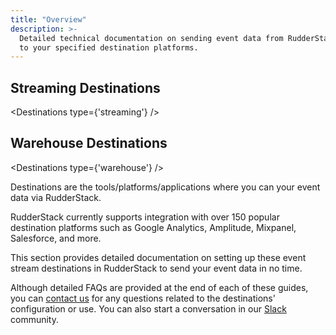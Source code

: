 ```yaml
---
title: "Overview"
description: >-
  Detailed technical documentation on sending event data from RudderStack
  to your specified destination platforms.
---
```


## Streaming Destinations

<Destinations
  type={'streaming'}
/>

## Warehouse Destinations

<Destinations
  type={'warehouse'}
/>

Destinations are the tools/platforms/applications where you can your event data via RudderStack.

RudderStack currently supports integration with over 150 popular destination platforms such as Google Analytics, Amplitude, Mixpanel, Salesforce, and more.

This section provides detailed documentation on setting up these event stream destinations in RudderStack to send your event data in no time.

<div class="successBlock">
Although detailed FAQs are provided at the end of each of these guides, you can <a href="mailto:%20contact@rudderstack.com">contact us</a> for any questions related to the destinations' configuration or use. You can also start a conversation in our <a href="https://rudderstack.com/join-rudderstack-slack-community">Slack</a> community.
</div>
